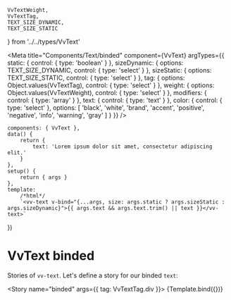 	VvTextWeight,
	VvTextTag,
	TEXT_SIZE_DYNAMIC,
	TEXT_SIZE_STATIC
} from '../../types/VvText'

<Meta
	title="Components/Text/binded"
	component={VvText}
	argTypes={{
		static: {
			control: {
				type: 'boolean'
			}
		},
		sizeDynamic: {
			options: TEXT_SIZE_DYNAMIC,
			control: { type: 'select' }
		},
		sizeStatic: {
			options: TEXT_SIZE_STATIC,
			control: { type: 'select' }
		},
		tag: {
			options: Object.values(VvTextTag),
			control: { type: 'select' }
		},
		weight: {
			options: Object.values(VvTextWeight),
			control: { type: 'select' }
		},
		modifiers: {
			control: { type: 'array' }
		},
		text: { control: { type: 'text' } },
		color: {
			control: { type: 'select' },
			options: [
				'black',
				'white',
				'brand',
				'accent',
				'positive',
				'negative',
				'info',
				'warning',
				'gray'
			]
		}
	}}
/>

	components: { VvText },
	data() {
		return {
			text: 'Lorem ipsum dolor sit amet, consectetur adipiscing elit.'
		}
	},
	setup() {
		return { args }
	},
	template:
		/*html*/
		`<vv-text v-bind="{...args, size: args.static ? args.sizeStatic : args.sizeDynamic}">{{ args.text && args.text.trim() || text }}</vv-text>`
})

# VvText binded

Stories of `vv-text`.
Let's define a story for our binded `text`:

<Story
	name="binded"
	args={{
		tag: VvTextTag.div
	}}>
	{Template.bind({})}
</Story>
